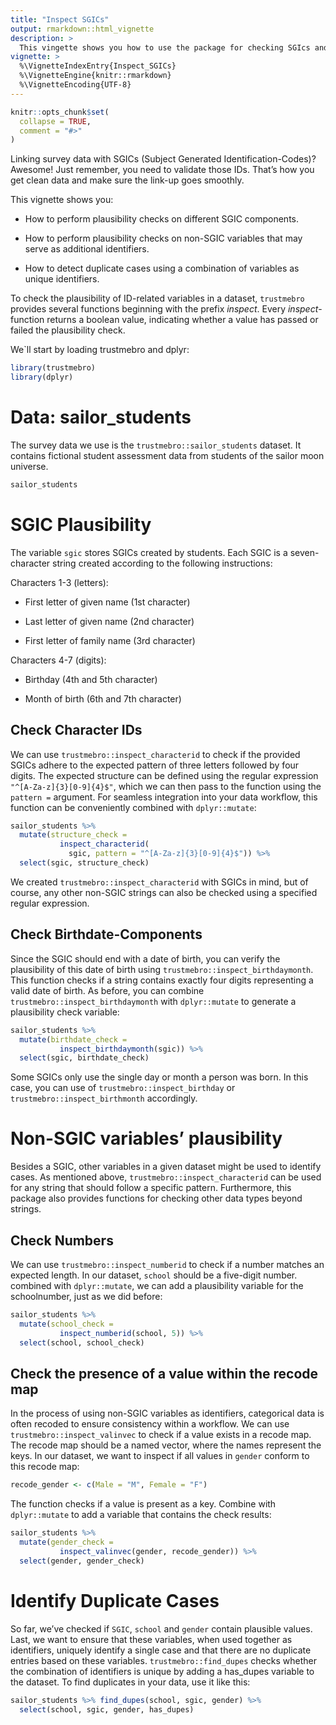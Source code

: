 ```yaml
---
title: "Inspect SGICs"
output: rmarkdown::html_vignette
description: >
  This vingette shows you how to use the package for checking SGIcs and related survey data on plausibility
vignette: >
  %\VignetteIndexEntry{Inspect_SGICs}
  %\VignetteEngine{knitr::rmarkdown}
  %\VignetteEncoding{UTF-8}
---
```


```r
knitr::opts_chunk$set(
  collapse = TRUE,
  comment = "#>"
)
```

Linking survey data with SGICs (Subject Generated Identification-Codes)? Awesome! Just remember, you need to validate those IDs. That's how you get clean data and make sure the link-up goes smoothly.

This vignette shows you:

-   How to perform plausibility checks on different SGIC components.

-   How to perform plausibility checks on non-SGIC variables that may serve as additional identifiers.

-   How to detect duplicate cases using a combination of variables as unique identifiers.

To check the plausibility of ID-related variables in a dataset, `trustmebro` provides several functions beginning with the prefix *inspect*. Every *inspect*-function returns a boolean value, indicating whether a value has passed or failed the plausibility check.

We\`ll start by loading trustmebro and dplyr:

```r
library(trustmebro)
library(dplyr)
```

# Data: sailor_students

The survey data we use is the `trustmebro::sailor_students` dataset. It contains fictional student assessment data from students of the sailor moon universe.

```r
sailor_students
```

# SGIC Plausibility

The variable `sgic` stores SGICs created by students. Each SGIC is a seven-character string created according to the following instructions:

Characters 1-3 (letters):

-   First letter of given name (1st character)

-   Last letter of given name (2nd character)

-   First letter of family name (3rd character)

Characters 4-7 (digits):

-   Birthday (4th and 5th character)

-   Month of birth (6th and 7th character)

## Check Character IDs

We can use `trustmebro::inspect_characterid` to check if the provided SGICs adhere to the expected pattern of three letters followed by four digits. The expected structure can be defined using the regular expression `"^[A-Za-z]{3}[0-9]{4}$"`, which we can then pass to the function using the `pattern =` argument. For seamless integration into your data workflow, this function can be conveniently combined with `dplyr::mutate`:

```r
sailor_students %>% 
  mutate(structure_check = 
           inspect_characterid(
             sgic, pattern = "^[A-Za-z]{3}[0-9]{4}$")) %>%
  select(sgic, structure_check)
```

We created `trustmebro::inspect_characterid` with SGICs in mind, but of course, any other non-SGIC strings can also be checked using a specified regular expression.

## Check Birthdate-Components

Since the SGIC should end with a date of birth, you can verify the plausibility of this date of birth using `trustmebro::inspect_birthdaymonth`. This function checks if a string contains exactly four digits representing a valid date of birth. As before, you can combine `trustmebro::inspect_birthdaymonth` with `dplyr::mutate` to generate a plausibility check variable:

```r
sailor_students %>% 
  mutate(birthdate_check = 
           inspect_birthdaymonth(sgic)) %>%
  select(sgic, birthdate_check)
```

Some SGICs only use the single day or month a person was born. In this case, you can use of `trustmebro::inspect_birthday` or `trustmebro::inspect_birthmonth` accordingly.

# Non-SGIC variables' plausibility

Besides a SGIC, other variables in a given dataset might be used to identify cases. As mentioned above, `trustmebro::inspect_characterid` can be used for any string that should follow a specific pattern. Furthermore, this package also provides functions for checking other data types beyond strings.

## Check Numbers

We can use `trustmebro::inspect_numberid` to check if a number matches an expected length. In our dataset, `school` should be a five-digit number. combined with `dplyr::mutate`, we can add a plausibility variable for the schoolnumber, just as we did before:

```r
sailor_students %>% 
  mutate(school_check = 
           inspect_numberid(school, 5)) %>%
  select(school, school_check)
```

## Check the presence of a value within the recode map

In the process of using non-SGIC variables as identifiers, categorical data is often recoded to ensure consistency within a workflow. We can use `trustmebro::inspect_valinvec` to check if a value exists in a recode map. The recode map should be a named vector, where the names represent the keys. In our dataset, we want to inspect if all values in `gender` conform to this recode map:

```r
recode_gender <- c(Male = "M", Female = "F")
```

The function checks if a value is present as a key. Combine with `dplyr::mutate` to add a variable that contains the check results:

```r
sailor_students %>% 
  mutate(gender_check = 
           inspect_valinvec(gender, recode_gender)) %>%
  select(gender, gender_check)
```

# Identify Duplicate Cases

So far, we've checked if `SGIC`, `school` and `gender` contain plausible values. Last, we want to ensure that these variables, when used together as identifiers, uniquely identify a single case and that there are no duplicate entries based on these variables. `trustmebro::find_dupes` checks whether the combination of identifiers is unique by adding a has_dupes variable to the dataset. To find duplicates in your data, use it like this:

```r
sailor_students %>% find_dupes(school, sgic, gender) %>%
  select(school, sgic, gender, has_dupes)
```
